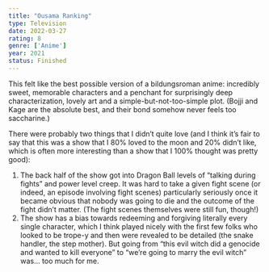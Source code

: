 ```yaml
---
title: "Ousama Ranking"
type: Television
date: 2022-03-27
rating: 8
genre: ['Anime']
year: 2021
status: Finished
---
```


This felt like the best possible version of a bildungsroman anime: incredibly sweet, memorable characters and a penchant for surprisingly deep characterization, lovely art and a simple-but-not-too-simple plot. (Bojji and Kage are the absolute best, and their bond somehow never feels too saccharine.)

There were probably two things that I didn’t quite love (and I think it’s fair to say that this was a show that I 80% loved to the moon and 20% didn’t like, which is often more interesting than a show that I 100% thought was pretty good):

1. The back half of the show got into Dragon Ball levels of “talking during fights” and power level creep. It was hard to take a given fight scene (or indeed, an episode involving fight scenes) particularly seriously once it became obvious that nobody was going to die and the outcome of the fight didn’t matter. (The fight scenes themselves were still fun, though!)
2. The show has a bias towards redeeming and forgiving literally every single character, which I think played nicely with the first few folks who looked to be trope-y and then were revealed to be detailed (the snake handler, the step mother). But going from “this evil witch did a genocide and wanted to kill everyone” to “we’re going to marry the evil witch” was… too much for me.
